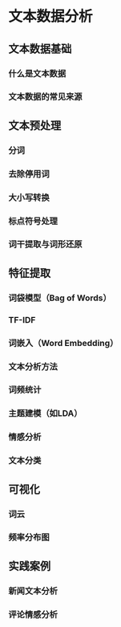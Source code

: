 # 文本数据分析

## 文本数据基础
### 什么是文本数据
### 文本数据的常见来源

## 文本预处理
   
### 分词
### 去除停用词
### 大小写转换
### 标点符号处理
### 词干提取与词形还原

## 特征提取
### 词袋模型（Bag of Words）
### TF-IDF
### 词嵌入（Word Embedding）

### 文本分析方法
### 词频统计
### 主题建模（如LDA）
### 情感分析
### 文本分类

## 可视化
### 词云
### 频率分布图

## 实践案例
### 新闻文本分析
### 评论情感分析



